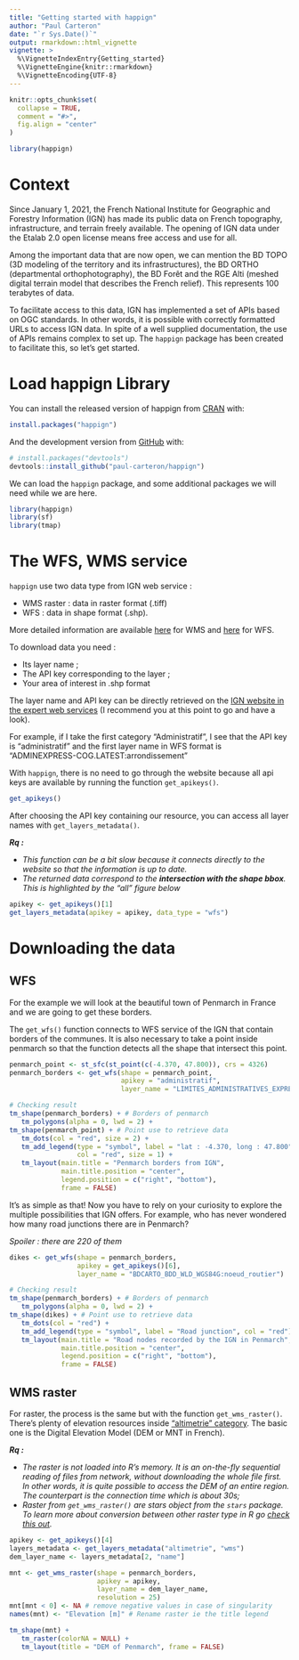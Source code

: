 ```yaml
---
title: "Getting started with happign"
author: "Paul Carteron"
date: "`r Sys.Date()`"
output: rmarkdown::html_vignette
vignette: >
  %\VignetteIndexEntry{Getting_started}
  %\VignetteEngine{knitr::rmarkdown}
  %\VignetteEncoding{UTF-8}
---
```


```r
knitr::opts_chunk$set(
  collapse = TRUE,
  comment = "#>",
  fig.align = "center"
)
```

```r
library(happign)
```

# Context

Since January 1, 2021, the French National Institute for Geographic and Forestry Information (IGN) has made its public data on French topography, infrastructure, and terrain freely available. The opening of IGN data under the Etalab 2.0 open license means free access and use for all.

Among the important data that are now open, we can mention the BD TOPO (3D modeling of the territory and its infrastructures), the BD ORTHO (departmental orthophotography), the BD Forêt and the RGE Alti (meshed digital terrain model that describes the French relief). This represents 100 terabytes of data. 

To facilitate access to this data, IGN has implemented a set of APIs based on OGC standards. In other words, it is possible with correctly formatted URLs to access IGN data. In spite of a well supplied documentation, the use of APIs remains complex to set up. The `happign` package has been created to facilitate this, so let's get started.

# Load happign Library

You can install the released version of happign from [CRAN](https://CRAN.R-project.org) with:

``` r
install.packages("happign")
```

And the development version from [GitHub](https://github.com/) with:

``` r
# install.packages("devtools")
devtools::install_github("paul-carteron/happign")
```

We can load the `happign` package, and some additional packages we will need while we are here.



```r
library(happign)
library(sf)
library(tmap)
```


# The WFS, WMS service

`happign` use two data type from IGN web service :

*  WMS raster : data in raster format (.tiff)
*  WFS : data in shape format (.shp).

More detailed information are available [here](https://www.ogc.org/standards/wms) for WMS and [here](https://www.ogc.org/standards/wfs) for WFS.

To download data you need :

 * Its layer name ;
 * The API key corresponding to the layer ;
 * Your area of interest in .shp format

The layer name and API key can be directly retrieved on the [IGN website in the expert web services](https://geoservices.ign.fr/services-web-experts) (I recommend you at this point to go and have a look).

For example, if I take the first category "Administratif", I see that the API key is "administratif" and the first layer name in WFS format is "ADMINEXPRESS-COG.LATEST:arrondissement"

With `happign`, there is no need to go through the website because all api keys are available by running the function `get_apikeys()`.
```r
get_apikeys()
```

After choosing the API key containing our resource, you can access all layer names with `get_layers_metadata()`.

__*Rq :*__

* *This function can be a bit slow because it connects directly to the website so that the information is up to date.*
* *The returned data correspond to the __intersection with the shape bbox__. This is highlighted by the "all" figure below*

```r
apikey <- get_apikeys()[1]
get_layers_metadata(apikey = apikey, data_type = "wfs")

```

# Downloading the data
## WFS

For the example we will look at the beautiful town of Penmarch in France and we are going to get these borders.

The `get_wfs()` function connects to WFS service of the IGN that contain borders of the communes. It is also necessary to take a point inside penmarch so that the function detects all the shape that intersect this point.

```r
penmarch_point <- st_sfc(st_point(c(-4.370, 47.800)), crs = 4326)
penmarch_borders <- get_wfs(shape = penmarch_point,
                            apikey = "administratif",
                            layer_name = "LIMITES_ADMINISTRATIVES_EXPRESS.LATEST:commune")

# Checking result
tm_shape(penmarch_borders) + # Borders of penmarch
   tm_polygons(alpha = 0, lwd = 2) +
tm_shape(penmarch_point) + # Point use to retrieve data
   tm_dots(col = "red", size = 2) +
   tm_add_legend(type = "symbol", label = "lat : -4.370, long : 47.800",
                 col = "red", size = 1) +
   tm_layout(main.title = "Penmarch borders from IGN",
             main.title.position = "center",
             legend.position = c("right", "bottom"),
             frame = FALSE)
```

It's as simple as that!
Now you have to rely on your curiosity to explore the multiple possibilities that IGN offers. For example, who has never wondered how many road junctions there are in Penmarch?

*Spoiler : there are 220 of them*

```r
dikes <- get_wfs(shape = penmarch_borders,
                 apikey = get_apikeys()[6],
                 layer_name = "BDCARTO_BDD_WLD_WGS84G:noeud_routier")

# Checking result
tm_shape(penmarch_borders) + # Borders of penmarch
   tm_polygons(alpha = 0, lwd = 2) +
tm_shape(dikes) + # Point use to retrieve data
   tm_dots(col = "red") +
   tm_add_legend(type = "symbol", label = "Road junction", col = "red") +
   tm_layout(main.title = "Road nodes recorded by the IGN in Penmarch",
             main.title.position = "center",
             legend.position = c("right", "bottom"),
             frame = FALSE)
```

## WMS raster

For raster, the process is the same but with the function `get_wms_raster()`. There's plenty of elevation resources inside ["altimetrie" category](https://geoservices.ign.fr/services-web-experts-altimetrie). The basic one is the Digital Elevation Model (DEM or MNT in French).

__*Rq :*__

 * *The raster is not loaded into R's memory. It is an on-the-fly sequential reading of files from network, without downloading the whole file first. In other words, it is quite possible to access the DEM of an entire region. The counterpart is the connection time which is about 30s;*
 * *Raster from `get_wms_raster()` are stars object from the `stars` package. To learn more about conversion between other raster type in R go [check this out](https://geocompr.github.io/post/2021/spatial-classes-conversion/).*

```r
apikey <- get_apikeys()[4]
layers_metadata <- get_layers_metadata("altimetrie", "wms")
dem_layer_name <- layers_metadata[2, "name"]

mnt <- get_wms_raster(shape = penmarch_borders,
                      apikey = apikey,
                      layer_name = dem_layer_name,
                      resolution = 25)
mnt[mnt < 0] <- NA # remove negative values in case of singularity
names(mnt) <- "Elevation [m]" # Rename raster ie the title legend

tm_shape(mnt) +
   tm_raster(colorNA = NULL) +
   tm_layout(title = "DEM of Penmarch", frame = FALSE)
```

